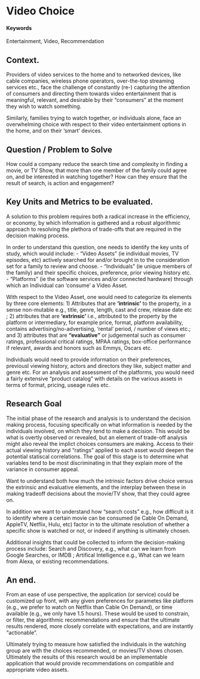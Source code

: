 # Video Choice

#### Keywords

Entertainment, Video, Recommendation

## Context.

Providers of video services to the home and to networked devices, like cable companies, wireless phone operators, over-the-top streaming services etc., face the challenge of constantly (re-) capturing the attention of consumers and directing them towards video entertainment that is meaningful, relevant, and desirable by their “consumers” at the moment they wish to watch something.

Similarly, families trying to watch together, or individuals alone, face an overwhelming choice with respect to their video entertainment options in the home, and on their ‘smart’ devices.

## Question / Problem to Solve
How could a company reduce the search time and complexity in finding a movie, or TV Show, that more than one member of the family could agree on, and be interested in watching together?  How can they ensure that the result of search, is action and engagement?

## Key Units and Metrics to be evaluated.
A solution to this problem requires both a radical increase in the efficiency, or economy, by which information is gathered and a robust algorithmic approach to resolving the plethora of trade-offs that are required in the decision making process.  

In order to understand this question, one needs to identify the key units of study, which would include: 
- "Video Assets" (ie individual movies, TV episodes, etc) actively searched for and/or brought in to the consideration set for a family to review and choose.
- "Individuals" (ie unique members of the family) and their specific choices, preference, prior viewing history etc.
- "Platforms" (ie the software services and/or connected hardware) through which an Individual can 'consume' a Video Asset.

With respect to the Video Asset, one would need to categorize its elements by three core elements: 1) Attributes that are **'intrinsic'** to the property, in a sense non-mutable e.g., title, genre, length, cast and crew, release date etc ; 2) attributes that are **'extrinsic'** i.e., attributed to the property by the platform  or intermediary, for example price, format, platform availability, contains advertising/no-advertising, 'rental' period, / number of views etc.; and 3) attributes that are **"evaluative"** or judgemental such as consumer ratings, professional critical ratings, MPAA ratings, box-office performance if relevant, awards and honors such as Emmys, Oscars etc. 

Individuals would need to provide information on their preferences, previousl viewing history, actors and directors they like, subject matter and genre etc.   For an analysis and assessment of the platforms, you would need a fairly extensive "product catalog" with details on the various assets in terms of format, pricing, useage rules etc. 

## Research Goal

The initial phase of the research and analysis is to understand the decision making process, focusing specifically on what information is needed by the individuals involved, on which they tend to make a decision.  This would be what is overtly observed or revealed, but an element of trade-off analysis might also reveal the implict choices consumers are making.  Access to their actual viewing history and "ratings" applied to each asset would deepen the potential statiscal correlations. The goal of this stage is to determine what variables tend to be most discriminating in that they explain more of the variance in consumer appeal.

Want to understand both how much the intrinsic factors drive choice versus the extrinsic and evaluative elements, and the interplay between these in making tradeoff decisions about the movie/TV show, that they could agree on.

In addition we want to understand how "search costs" e.g., how difficult is it to identify where a certain movie can be consumed (ie Cable On Demand, AppleTV, Netflix, Hulu, etc) factor in to the ultimate resolution of whether a specific show is watched or not, or indeed if anything is ultimately chosen.

Additional insights that could be collected to inform the decision-making process include: Search and Discovery, e.g., what can we learn from Google Searches, or IMDB ; Artifical Intelligence e.g., What can we learn from Alexa, or existing recommendations.

## An end.

From an ease of use perspective, the application (or service) could be customized up front, with any given preferences for parametes like platform (e.g., we prefer to watch on Netflix than Cable On Demand), or time available (e.g., we only have 1.5 hours).  These would be used to constrain, or filter, the algorithmic recommendations and ensure that the ultimate results rendered, more closely correlate with expectations, and are instantly "actionable".

Ultimately trying to measure how satisfied the individuals in the watching group are with the choices recommended, or movies/TV shows chosen.  Ultimately the results of this research would be an implementable application that would provide recommendations on compatible and appropriate video assets.  
